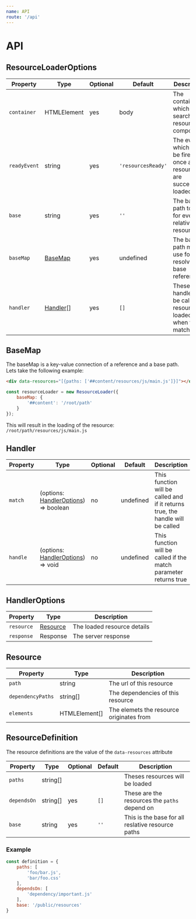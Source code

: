 ```yaml
---
name: API
route: '/api'
---
```


# API

## ResourceLoaderOptions

| Property     | Type                  | Optional | Default            | Description                                                                 |
|--------------|-----------------------|----------|--------------------|-----------------------------------------------------------------------------|
| `container`  | HTMLElement           | yes      | body               | The container in which to search for resource components                    |
| `readyEvent` | string                | yes      | `'resourcesReady'` | The even which will be fired once all the resources are successfully loaded |
| `base`       | string                | yes      | `''`               | The base path to use for every relative resource                            |
| `baseMap`    | [BaseMap](#basemap)   | yes      | undefined          | The base path map to use for resolving base references                      |
| `handler`    | [Handler](#handler)[] | yes      | `[]`               | These handlers will be called on resource loaded when they match            |

## BaseMap
The baseMap is a key-value connection of a reference and a base path. Lets take the following example:
```html
<div data-resources="[{paths: ['##content/resources/js/main.js']}]"></div>
```
```javascript
const resourceLoader = new ResourceLoader({
    baseMap: {
        '##content': '/root/path'
    }
});
```

This will result in the loading of the resource: `/root/path/resources/js/main.js`

## Handler
| Property | Type                                                    | Optional | Default   | Description                                                                    |
|----------|---------------------------------------------------------|----------|-----------|--------------------------------------------------------------------------------|
| `match`  | (options: [HandlerOptions](#handleroptions)) => boolean | no       | undefined | This function will be called and if it returns true, the handle will be called |
| `handle` | (options: [HandlerOptions](#handleroptions)) => void    | no       | undefined | This function will be called if the match parameter returns true               |

## HandlerOptions
| Property   | Type                  | Description                 |
|------------|-----------------------|-----------------------------|
| `resource` | [Resource](#resource) | The loaded resource details |
| `response` | Response              | The server response         |  


## Resource
| Property          | Type          | Description                              |
|-------------------|---------------|------------------------------------------|
| `path`            | string        | The url of this resource                 |
| `dependencyPaths` | string[]      | The dependencies of this resource        |
| `elements`        | HTMLElement[] | The elemets the resource originates from |


## ResourceDefinition
The resource definitions are the value of the `data-resources` attribute

| Property    | Type     | Optional | Default | Description                                       |
|-------------|----------|----------|---------|---------------------------------------------------|
| `paths`     | string[] |          |         | Theses resources will be loaded                   |
| `dependsOn` | string[] | yes      | `[]`    | These are the resources the `paths` depend on     |
| `base`      | string   | yes      | `''`    | This is the base for all reslative resource paths |

### Example
```javascript
const definition = {
    paths: [
        'foo/bar.js',
        'bar/foo.css'
    ],
    dependsOn: [
        'dependency/important.js'
    ],
    base: '/public/resources'
}
```
